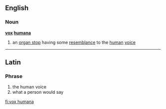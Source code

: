 ==English==
===Noun===
{{wikipedia}}
'''[[vox]] [[humana]]'''
# an [[organ stop]] having some [[resemblance]] to the [[human]] [[voice]]

----

==Latin==
===Phrase===
# the human voice
# what a person would say

[[fi:vox humana]]